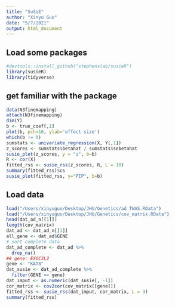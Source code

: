 ```yaml
---
title: "SuSiE"
author: "Xinyu Guo"
date: "5/7/2021"
output: html_document
---
```


## Load some packages
```r
#devtools::install_github("stephenslab/susieR")
library(susieR)
library(tidyverse)
```

## get familiar with the package
```r
data(N3finemapping)
attach(N3finemapping)
dim(Y)
b <- true_coef[,1]
plot(b, pch=16, ylab='effect size')
which(b != 0)
sumstats <- univariate_regression(X, Y[,1])
z_scores <- sumstats$betahat / sumstats$sebetahat
susie_plot(z_scores, y = "z", b=b)
R <- cor(X)
fitted_rss <- susie_rss(z_scores, R, L = 10)
summary(fitted_rss)$cs
susie_plot(fitted_rss, y="PIP", b=b)
```

## Load data
```r
load("/Users/xinyuguo/Desktop/JHU/Genetics/ad_TWAS.RData")
load("/Users/xinyuguo/Desktop/JHU/Genetics/cov_matrix.RData")
head(dat_ad_n[[1]])
length(cov_matrix)
dat_ad <- dat_ad_n[[1]]
all_gene <- dat_ad$GENE
# sort complete data
dat_ad_complete <- dat_ad %>% 
  drop_na()
## gene: EXOC3L2
gene <- "KAT8"
dat_susie <- dat_ad_complete %>% 
  filter(GENE == gene)
dat_imput <- as.numeric(dat_susie[, -1])
cor_matrix <- cov2cor(cov_matrix[[gene]])
fitted_rss <- susie_rss(dat_imput, cor_matrix, L = 3)
summary(fitted_rss)
```





















